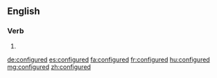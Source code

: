 ==English==

===Verb===
{{head|en}}

# {{en-past of|configure}}

[[de:configured]]
[[es:configured]]
[[fa:configured]]
[[fr:configured]]
[[hu:configured]]
[[mg:configured]]
[[zh:configured]]